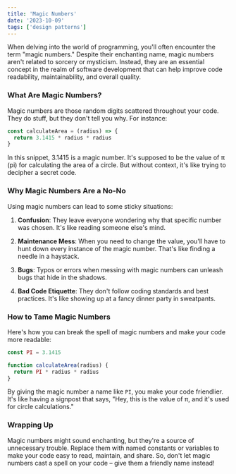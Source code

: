 ```yaml
---
title: 'Magic Numbers'
date: '2023-10-09'
tags: ['design patterns']
---
```


When delving into the world of programming, you'll often encounter the term "magic numbers." Despite their enchanting name, magic numbers aren't related to sorcery or mysticism. Instead, they are an essential concept in the realm of software development that can help improve code readability, maintainability, and overall quality.

### What Are Magic Numbers?

Magic numbers are those random digits scattered throughout your code. They do stuff, but they don't tell you why. For instance:

```javascript
const calculateArea = (radius) => {
  return 3.1415 * radius * radius
}
```

In this snippet, 3.1415 is a magic number. It's supposed to be the value of π (pi) for calculating the area of a circle. But without context, it's like trying to decipher a secret code.

### Why Magic Numbers Are a No-No

Using magic numbers can lead to some sticky situations:

1. **Confusion**: They leave everyone wondering why that specific number was chosen. It's like reading someone else's mind.

2. **Maintenance Mess**: When you need to change the value, you'll have to hunt down every instance of the magic number. That's like finding a needle in a haystack.

3. **Bugs**: Typos or errors when messing with magic numbers can unleash bugs that hide in the shadows.

4. **Bad Code Etiquette**: They don't follow coding standards and best practices. It's like showing up at a fancy dinner party in sweatpants.

### How to Tame Magic Numbers

Here's how you can break the spell of magic numbers and make your code more readable:

```javascript
const PI = 3.1415

function calculateArea(radius) {
  return PI * radius * radius
}
```

By giving the magic number a name like `PI`, you make your code friendlier. It's like having a signpost that says, "Hey, this is the value of π, and it's used for circle calculations."

### Wrapping Up

Magic numbers might sound enchanting, but they're a source of unnecessary trouble. Replace them with named constants or variables to make your code easy to read, maintain, and share. So, don't let magic numbers cast a spell on your code – give them a friendly name instead!
